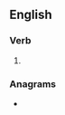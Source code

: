 ==English==

===Verb===
{{head|en|verb form}}

# {{present participle of|adolesce|lang=en|nocat=1}}

===Anagrams===
* {{anagrams|en|a=acdegilnos|algedonics}}